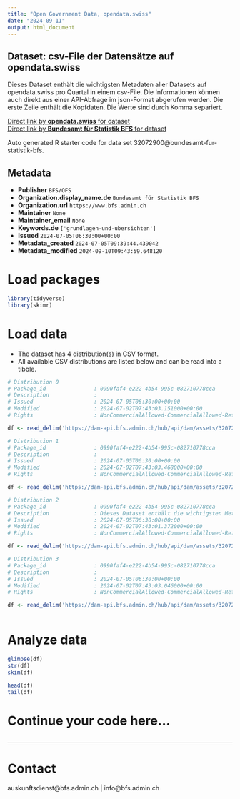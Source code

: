 ```yaml
---
title: "Open Government Data, opendata.swiss"
date: "2024-09-11"
output: html_document
---
```


## Dataset: csv-File der Datensätze auf opendata.swiss

Dieses Dataset enthält die wichtigsten Metadaten aller Datasets auf opendata.swiss pro Quartal in einem csv-File. Die Informationen können auch direkt aus einer API-Abfrage im json-Format abgerufen werden. Die erste Zeile enthält die Kopfdaten. Die Werte sind durch Komma separiert.

[Direct link by **opendata.swiss** for dataset](https://opendata.swiss/de/dataset/csv-file-der-datensatze-auf-opendata-swiss1)<br>
[Direct link by **Bundesamt für Statistik BFS** for dataset](https://www.bfs.admin.ch/asset/de/ts-d-00.02-OGD-03)

Auto generated R starter code for data set 32072900@bundesamt-fur-statistik-bfs.

## Metadata

- **Publisher** `BFS/OFS`
- **Organization.display_name.de** `Bundesamt für Statistik BFS`
- **Organization.url** `https://www.bfs.admin.ch`
- **Maintainer** `None`
- **Maintainer_email** `None`
- **Keywords.de** `['grundlagen-und-ubersichten']`
- **Issued** `2024-07-05T06:30:00+00:00`
- **Metadata_created** `2024-07-05T09:39:44.439042`
- **Metadata_modified** `2024-09-10T09:43:59.648120`


# Load packages

```r

library(tidyverse)
library(skimr)

```

# Load data

-   The dataset has 4 distribution(s) in CSV format.
-   All available CSV distributions are listed below and can be read into a tibble.

```r

# Distribution 0
# Package_id               : 0990faf4-e222-4b54-995c-082710778cca
# Description              : 
# Issued                   : 2024-07-05T06:30:00+00:00
# Modified                 : 2024-07-02T07:43:03.151000+00:00
# Rights                   : NonCommercialAllowed-CommercialAllowed-ReferenceNotRequired

df <- read_delim('https://dam-api.bfs.admin.ch/hub/api/dam/assets/32072907/master')

# Distribution 1
# Package_id               : 0990faf4-e222-4b54-995c-082710778cca
# Description              : 
# Issued                   : 2024-07-05T06:30:00+00:00
# Modified                 : 2024-07-02T07:43:03.468000+00:00
# Rights                   : NonCommercialAllowed-CommercialAllowed-ReferenceNotRequired

df <- read_delim('https://dam-api.bfs.admin.ch/hub/api/dam/assets/32072911/master')

# Distribution 2
# Package_id               : 0990faf4-e222-4b54-995c-082710778cca
# Description              : Dieses Dataset enthält die wichtigsten Metadaten aller Datasets auf opendata.swiss pro Quartal in einem csv-File. Die Informationen können auch direkt aus einer API-Abfrage im json-Format abgerufen werden. Die erste Zeile enthält die Kopfdaten. Die Werte sind durch Komma separiert.
# Issued                   : 2024-07-05T06:30:00+00:00
# Modified                 : 2024-07-02T07:43:01.372000+00:00
# Rights                   : NonCommercialAllowed-CommercialAllowed-ReferenceNotRequired

df <- read_delim('https://dam-api.bfs.admin.ch/hub/api/dam/assets/32072905/master')

# Distribution 3
# Package_id               : 0990faf4-e222-4b54-995c-082710778cca
# Description              : 
# Issued                   : 2024-07-05T06:30:00+00:00
# Modified                 : 2024-07-02T07:43:03.046000+00:00
# Rights                   : NonCommercialAllowed-CommercialAllowed-ReferenceNotRequired

df <- read_delim('https://dam-api.bfs.admin.ch/hub/api/dam/assets/32072915/master')



```

# Analyze data

```r

glimpse(df)
str(df)
skim(df)

head(df)
tail(df)

```

# Continue your code here...

```r

```

------------------------------------------------------------------------

# Contact

auskunftsdienst@bfs.admin.ch | info@bfs.admin.ch
